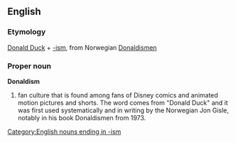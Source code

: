 {{wikipedia}}
==English==
===Etymology===
[[Donald Duck]] + [[-ism]], from Norwegian [[Donaldismen]]
===Proper noun===
'''Donaldism'''
# fan culture that is found among fans of Disney comics and animated motion pictures and shorts. The word comes from "Donald Duck" and it was first used systematically and in writing by the Norwegian Jon Gisle, notably in his book Donaldismen from 1973.
[[Category:English nouns ending in -ism]]